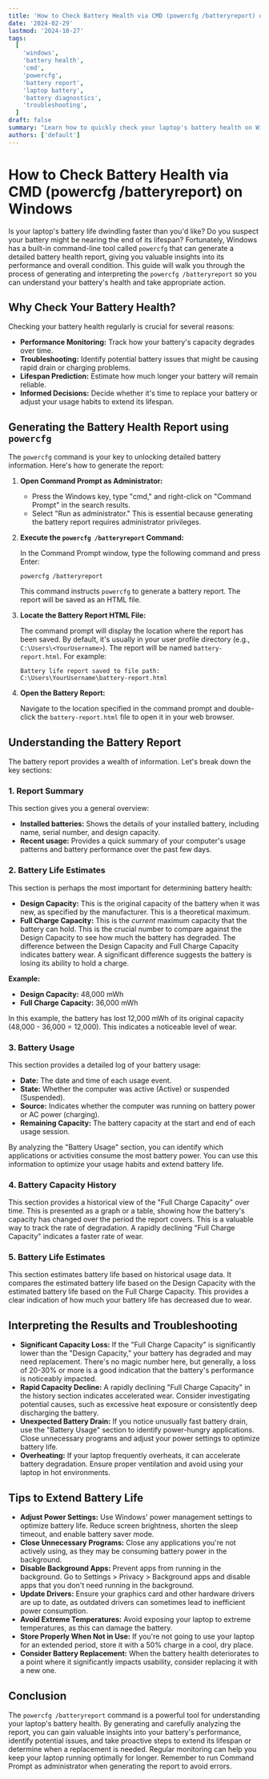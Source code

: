 ```yaml
---
title: 'How to Check Battery Health via CMD (powercfg /batteryreport) on Windows'
date: '2024-02-29'
lastmod: '2024-10-27'
tags:
  [
    'windows',
    'battery health',
    'cmd',
    'powercfg',
    'battery report',
    'laptop battery',
    'battery diagnostics',
    'troubleshooting',
  ]
draft: false
summary: "Learn how to quickly check your laptop's battery health on Windows using the built-in command-line tool `powercfg /batteryreport`. This guide provides a step-by-step tutorial, explanations of the report's key metrics, and tips for interpreting the results to optimize your battery life and identify potential issues."
authors: ['default']
---
```


# How to Check Battery Health via CMD (powercfg /batteryreport) on Windows

Is your laptop's battery life dwindling faster than you'd like? Do you suspect your battery might be nearing the end of its lifespan? Fortunately, Windows has a built-in command-line tool called `powercfg` that can generate a detailed battery health report, giving you valuable insights into its performance and overall condition. This guide will walk you through the process of generating and interpreting the `powercfg /batteryreport` so you can understand your battery's health and take appropriate action.

## Why Check Your Battery Health?

Checking your battery health regularly is crucial for several reasons:

- **Performance Monitoring:** Track how your battery's capacity degrades over time.
- **Troubleshooting:** Identify potential battery issues that might be causing rapid drain or charging problems.
- **Lifespan Prediction:** Estimate how much longer your battery will remain reliable.
- **Informed Decisions:** Decide whether it's time to replace your battery or adjust your usage habits to extend its lifespan.

## Generating the Battery Health Report using `powercfg`

The `powercfg` command is your key to unlocking detailed battery information. Here's how to generate the report:

1.  **Open Command Prompt as Administrator:**

    - Press the Windows key, type "cmd," and right-click on "Command Prompt" in the search results.
    - Select "Run as administrator." This is essential because generating the battery report requires administrator privileges.

2.  **Execute the `powercfg /batteryreport` Command:**

    In the Command Prompt window, type the following command and press Enter:

    ```plaintext
    powercfg /batteryreport
    ```

    This command instructs `powercfg` to generate a battery report. The report will be saved as an HTML file.

3.  **Locate the Battery Report HTML File:**

    The command prompt will display the location where the report has been saved. By default, it's usually in your user profile directory (e.g., `C:\Users\<YourUsername>`). The report will be named `battery-report.html`. For example:

    ```
    Battery life report saved to file path: C:\Users\YourUsername\battery-report.html
    ```

4.  **Open the Battery Report:**

    Navigate to the location specified in the command prompt and double-click the `battery-report.html` file to open it in your web browser.

## Understanding the Battery Report

The battery report provides a wealth of information. Let's break down the key sections:

### 1. Report Summary

This section gives you a general overview:

- **Installed batteries:** Shows the details of your installed battery, including name, serial number, and design capacity.
- **Recent usage:** Provides a quick summary of your computer's usage patterns and battery performance over the past few days.

### 2. Battery Life Estimates

This section is perhaps the most important for determining battery health:

- **Design Capacity:** This is the original capacity of the battery when it was new, as specified by the manufacturer. This is a theoretical maximum.
- **Full Charge Capacity:** This is the _current_ maximum capacity that the battery can hold. This is the crucial number to compare against the Design Capacity to see how much the battery has degraded. The difference between the Design Capacity and Full Charge Capacity indicates battery wear. A significant difference suggests the battery is losing its ability to hold a charge.

**Example:**

- **Design Capacity:** 48,000 mWh
- **Full Charge Capacity:** 36,000 mWh

In this example, the battery has lost 12,000 mWh of its original capacity (48,000 - 36,000 = 12,000). This indicates a noticeable level of wear.

### 3. Battery Usage

This section provides a detailed log of your battery usage:

- **Date:** The date and time of each usage event.
- **State:** Whether the computer was active (Active) or suspended (Suspended).
- **Source:** Indicates whether the computer was running on battery power or AC power (charging).
- **Remaining Capacity:** The battery capacity at the start and end of each usage session.

By analyzing the "Battery Usage" section, you can identify which applications or activities consume the most battery power. You can use this information to optimize your usage habits and extend battery life.

### 4. Battery Capacity History

This section provides a historical view of the "Full Charge Capacity" over time. This is presented as a graph or a table, showing how the battery's capacity has changed over the period the report covers. This is a valuable way to track the rate of degradation. A rapidly declining "Full Charge Capacity" indicates a faster rate of wear.

### 5. Battery Life Estimates

This section estimates battery life based on historical usage data. It compares the estimated battery life based on the Design Capacity with the estimated battery life based on the Full Charge Capacity. This provides a clear indication of how much your battery life has decreased due to wear.

## Interpreting the Results and Troubleshooting

- **Significant Capacity Loss:** If the "Full Charge Capacity" is significantly lower than the "Design Capacity," your battery has degraded and may need replacement. There's no magic number here, but generally, a loss of 20-30% or more is a good indication that the battery's performance is noticeably impacted.
- **Rapid Capacity Decline:** A rapidly declining "Full Charge Capacity" in the history section indicates accelerated wear. Consider investigating potential causes, such as excessive heat exposure or consistently deep discharging the battery.
- **Unexpected Battery Drain:** If you notice unusually fast battery drain, use the "Battery Usage" section to identify power-hungry applications. Close unnecessary programs and adjust your power settings to optimize battery life.
- **Overheating:** If your laptop frequently overheats, it can accelerate battery degradation. Ensure proper ventilation and avoid using your laptop in hot environments.

## Tips to Extend Battery Life

- **Adjust Power Settings:** Use Windows' power management settings to optimize battery life. Reduce screen brightness, shorten the sleep timeout, and enable battery saver mode.
- **Close Unnecessary Programs:** Close any applications you're not actively using, as they may be consuming battery power in the background.
- **Disable Background Apps:** Prevent apps from running in the background. Go to Settings > Privacy > Background apps and disable apps that you don't need running in the background.
- **Update Drivers:** Ensure your graphics card and other hardware drivers are up to date, as outdated drivers can sometimes lead to inefficient power consumption.
- **Avoid Extreme Temperatures:** Avoid exposing your laptop to extreme temperatures, as this can damage the battery.
- **Store Properly When Not in Use:** If you're not going to use your laptop for an extended period, store it with a 50% charge in a cool, dry place.
- **Consider Battery Replacement:** When the battery health deteriorates to a point where it significantly impacts usability, consider replacing it with a new one.

## Conclusion

The `powercfg /batteryreport` command is a powerful tool for understanding your laptop's battery health. By generating and carefully analyzing the report, you can gain valuable insights into your battery's performance, identify potential issues, and take proactive steps to extend its lifespan or determine when a replacement is needed. Regular monitoring can help you keep your laptop running optimally for longer. Remember to run Command Prompt as administrator when generating the report to avoid errors.
